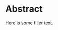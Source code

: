 
\pagenumbering{roman}
\pdfbookmark[section]{Abstract}{abstract}

# Abstract {#abstract .unnumbered}

Here is some filler text.


\pagebreak